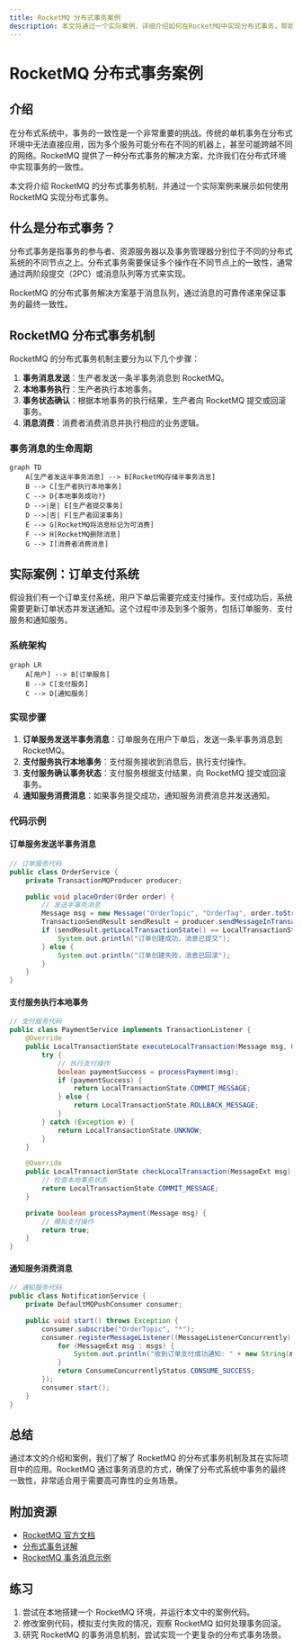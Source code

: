 ```yaml
---
title: RocketMQ 分布式事务案例
description: 本文将通过一个实际案例，详细介绍如何在RocketMQ中实现分布式事务，帮助初学者理解分布式事务的概念及其在RocketMQ中的应用。
---
```


# RocketMQ 分布式事务案例

## 介绍

在分布式系统中，事务的一致性是一个非常重要的挑战。传统的单机事务在分布式环境中无法直接应用，因为多个服务可能分布在不同的机器上，甚至可能跨越不同的网络。RocketMQ 提供了一种分布式事务的解决方案，允许我们在分布式环境中实现事务的一致性。

本文将介绍 RocketMQ 的分布式事务机制，并通过一个实际案例来展示如何使用 RocketMQ 实现分布式事务。

## 什么是分布式事务？

分布式事务是指事务的参与者、资源服务器以及事务管理器分别位于不同的分布式系统的不同节点之上。分布式事务需要保证多个操作在不同节点上的一致性，通常通过两阶段提交（2PC）或消息队列等方式来实现。

RocketMQ 的分布式事务解决方案基于消息队列，通过消息的可靠传递来保证事务的最终一致性。

## RocketMQ 分布式事务机制

RocketMQ 的分布式事务机制主要分为以下几个步骤：

1. **事务消息发送**：生产者发送一条半事务消息到 RocketMQ。
2. **本地事务执行**：生产者执行本地事务。
3. **事务状态确认**：根据本地事务的执行结果，生产者向 RocketMQ 提交或回滚事务。
4. **消息消费**：消费者消费消息并执行相应的业务逻辑。

### 事务消息的生命周期

```mermaid
graph TD
    A[生产者发送半事务消息] --> B[RocketMQ存储半事务消息]
    B --> C[生产者执行本地事务]
    C --> D{本地事务成功?}
    D -->|是| E[生产者提交事务]
    D -->|否| F[生产者回滚事务]
    E --> G[RocketMQ将消息标记为可消费]
    F --> H[RocketMQ删除消息]
    G --> I[消费者消费消息]
```

## 实际案例：订单支付系统

假设我们有一个订单支付系统，用户下单后需要完成支付操作。支付成功后，系统需要更新订单状态并发送通知。这个过程中涉及到多个服务，包括订单服务、支付服务和通知服务。

### 系统架构

```mermaid
graph LR
    A[用户] --> B[订单服务]
    B --> C[支付服务]
    C --> D[通知服务]
```

### 实现步骤

1. **订单服务发送半事务消息**：订单服务在用户下单后，发送一条半事务消息到 RocketMQ。
2. **支付服务执行本地事务**：支付服务接收到消息后，执行支付操作。
3. **支付服务确认事务状态**：支付服务根据支付结果，向 RocketMQ 提交或回滚事务。
4. **通知服务消费消息**：如果事务提交成功，通知服务消费消息并发送通知。

### 代码示例

#### 订单服务发送半事务消息

```java
// 订单服务代码
public class OrderService {
    private TransactionMQProducer producer;

    public void placeOrder(Order order) {
        // 发送半事务消息
        Message msg = new Message("OrderTopic", "OrderTag", order.toString().getBytes());
        TransactionSendResult sendResult = producer.sendMessageInTransaction(msg, null);
        if (sendResult.getLocalTransactionState() == LocalTransactionState.COMMIT_MESSAGE) {
            System.out.println("订单创建成功，消息已提交");
        } else {
            System.out.println("订单创建失败，消息已回滚");
        }
    }
}
```

#### 支付服务执行本地事务

```java
// 支付服务代码
public class PaymentService implements TransactionListener {
    @Override
    public LocalTransactionState executeLocalTransaction(Message msg, Object arg) {
        try {
            // 执行支付操作
            boolean paymentSuccess = processPayment(msg);
            if (paymentSuccess) {
                return LocalTransactionState.COMMIT_MESSAGE;
            } else {
                return LocalTransactionState.ROLLBACK_MESSAGE;
            }
        } catch (Exception e) {
            return LocalTransactionState.UNKNOW;
        }
    }

    @Override
    public LocalTransactionState checkLocalTransaction(MessageExt msg) {
        // 检查本地事务状态
        return LocalTransactionState.COMMIT_MESSAGE;
    }

    private boolean processPayment(Message msg) {
        // 模拟支付操作
        return true;
    }
}
```

#### 通知服务消费消息

```java
// 通知服务代码
public class NotificationService {
    private DefaultMQPushConsumer consumer;

    public void start() throws Exception {
        consumer.subscribe("OrderTopic", "*");
        consumer.registerMessageListener((MessageListenerConcurrently) (msgs, context) -> {
            for (MessageExt msg : msgs) {
                System.out.println("收到订单支付成功通知: " + new String(msg.getBody()));
            }
            return ConsumeConcurrentlyStatus.CONSUME_SUCCESS;
        });
        consumer.start();
    }
}
```

## 总结

通过本文的介绍和案例，我们了解了 RocketMQ 的分布式事务机制及其在实际项目中的应用。RocketMQ 通过事务消息的方式，确保了分布式系统中事务的最终一致性，非常适合用于需要高可靠性的业务场景。

## 附加资源

- [RocketMQ 官方文档](https://rocketmq.apache.org/docs/)
- [分布式事务详解](https://en.wikipedia.org/wiki/Distributed_transaction)
- [RocketMQ 事务消息示例](https://github.com/apache/rocketmq/tree/master/example/src/main/java/org/apache/rocketmq/example/transaction)

## 练习

1. 尝试在本地搭建一个 RocketMQ 环境，并运行本文中的案例代码。
2. 修改案例代码，模拟支付失败的情况，观察 RocketMQ 如何处理事务回滚。
3. 研究 RocketMQ 的事务消息机制，尝试实现一个更复杂的分布式事务场景。
